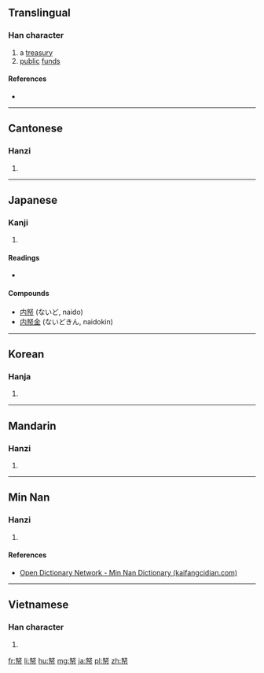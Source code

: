 ==Translingual==

===Han character===
{{Han char|rn=50|rad=巾|as=05|sn=8|four=47227|canj=VELB|ids=⿱奴巾}}

# a [[treasury]]
# [[public]] [[funds]]

====References====
* {{Han ref|kx=0329.340|dkj=08838|dj=0635.090|hdz=10735.120|uh=5E11|ud=24081|bh=A9AE|bd=43438}}

----

==Cantonese==

===Hanzi===
{{yue-hanzi|jyut=[[nou4]], [[tong2]]|y=nou4, tong2}}

# {{defn|lang=yue|sort=巾05}}

----

==Japanese==

===Kanji===
{{ja-kanji|grade=|rs=巾05}}

# {{defn|lang=ja|sort=巾05}}

====Readings====
* {{ja-readings|on=[[ど]] (do), [[とう]] (tō)|kun=[[かねぐら]] (kanegura)}}

====Compounds====
* [[内帑]] (ないど, naido)
* [[内帑金]] (ないどきん, naidokin)

----

==Korean==

===Hanja===
{{ko-hanja|hangeul=[[탕]], [[노]]|rv=tang, no|mr=t'ang, no}}

# {{defn|lang=ko|sort=巾05}}

----

==Mandarin==

===Hanzi===
{{cmn-hanzi|pin=[[tǎng]] ([[tang3]]), [[nú]] ([[nu2]])|wg=t'ang<sup>3</sup>, nu<sup>2</sup>}}

# {{defn|lang=cmn|sort=巾05}}

----

==Min Nan==

===Hanzi===
{{nan-hanzi|poj=[[thóng]] (thong<sup>2</sup>), [[lô͘]] (loo<sup>5</sup>)|tlpa=}}

# {{defn|lang=nan|sort=巾05}}

====References====
*[http://kaifangcidian.com/han/minnan/%E5%B8%91 Open Dictionary Network - Min Nan Dictionary (kaifangcidian.com)]

----

==Vietnamese==

===Han character===
{{vi-hantu|[[nô]]|rs=巾05}}

# {{defn|lang=vi|sort=巾05}}

[[fr:帑]]
[[li:帑]]
[[hu:帑]]
[[mg:帑]]
[[ja:帑]]
[[pl:帑]]
[[zh:帑]]
